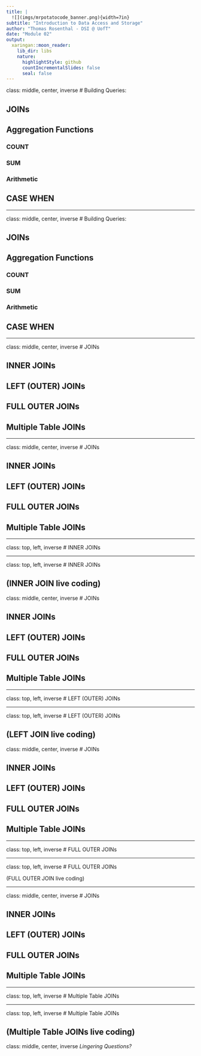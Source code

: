 ```yaml
---
title: |
  ![](imgs/mrpotatocode_banner.png){width=7in}  
subtitle: "Introduction to Data Access and Storage"
author: "Thomas Rosenthal - DSI @ UofT" 
date: "Module 02"
output:
  xaringan::moon_reader:
    lib_dir: libs
    nature:
      highlightStyle: github
      countIncrementalSlides: false
      seal: false
---
```


class: middle, center, inverse
# Building Queries:

## JOINs

## Aggregation Functions

### COUNT

### SUM

### Arithmetic

## CASE WHEN

---

class: middle, center, inverse
# Building Queries:

## **JOINs**

## Aggregation Functions

### COUNT

### SUM

### Arithmetic

## CASE WHEN


---

class: middle, center, inverse
# JOINs

## INNER JOINs

## LEFT (OUTER) JOINs

## FULL OUTER JOINs

## Multiple Table JOINs

---

class: middle, center, inverse
# JOINs

## **INNER JOINs**

## LEFT (OUTER) JOINs

## FULL OUTER JOINs

## Multiple Table JOINs

---

class: top, left, inverse
# INNER JOINs

---

class: top, left, inverse
# INNER JOINs

(INNER JOIN live coding)
---

class: middle, center, inverse
# JOINs

## INNER JOINs

## **LEFT (OUTER) JOINs**

## FULL OUTER JOINs

## Multiple Table JOINs

---

class: top, left, inverse
# LEFT (OUTER) JOINs

---

class: top, left, inverse
# LEFT (OUTER) JOINs

(LEFT JOIN live coding)
---

class: middle, center, inverse
# JOINs

## INNER JOINs

## LEFT (OUTER) JOINs

## **FULL OUTER JOINs**

## Multiple Table JOINs

---

class: top, left, inverse
# FULL OUTER JOINs

---

class: top, left, inverse
# FULL OUTER JOINs

(FULL OUTER JOIN live coding)

---

class: middle, center, inverse
# JOINs

## INNER JOINs

## LEFT (OUTER) JOINs

## FULL OUTER JOINs

## **Multiple Table JOINs**

---

class: top, left, inverse
# Multiple Table JOINs

---

class: top, left, inverse
# Multiple Table JOINs

(Multiple Table JOINs live coding)
---

class: middle, center, inverse
_Lingering Questions?_
